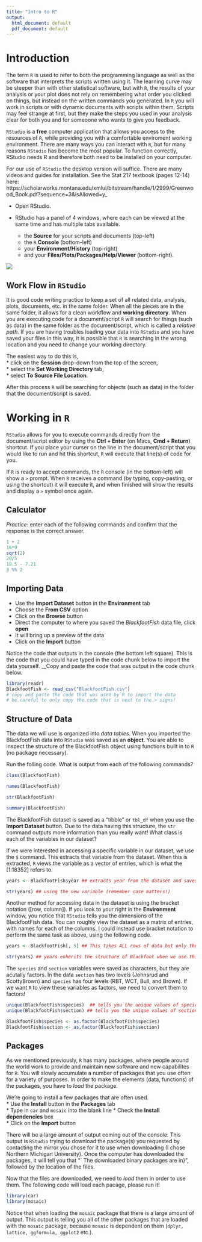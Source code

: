 ```yaml
---
title: "Intro to R"
output:
  html_document: default
  pdf_document: default
---
```


# Introduction  

The term `R` is used to refer to both the programming language as well as the software that interprets the scripts written using it. The learning curve may be steeper than with other statistical software, but with `R`, the results of your analysis or your plot does not rely on remembering what order you clicked on things, but instead on the written commands you generated. In `R` you will work in scripts or with dynamic documents with scripts within them. Scripts may feel strange at first, but they make the steps you used in your analysis clear for both you and for someoone who wants to give you feedback.  

<!-- `R` was generated from `S`, a statistical programming language developed by John Chambers, Rick Becker, and Alan Wilks at Bell Labs. It's first implementation was in 1976. `S` was then superceded by S-PLUS, commercial software owned by TIBCO, and then came `R`.  -->

`RStudio` is a __free__ computer application that allows you access to the resources of `R`, while providing you with a comfortable enviroment working environment. There are many ways you can interact with `R`, but for many reasons `RStudio` has become the most popular. To function correctly, RStudio needs R and therefore both need to be installed on your computer.


For our use of `RStudio` the desktop version will suffice. There are many videos and guides for installation. See the Stat 217 textbook (pages 12-14) here: 
https://scholarworks.montana.edu/xmlui/bitstream/handle/1/2999/Greenwood_Book.pdf?sequence=3&isAllowed=y_

* Open RStudio.  
* RStudio has a panel of 4 windows, where each can be viewed at the same time and has multiple tabs available.  

    + the __Source__ for your scripts and documents (top-left)  
    + the `R` __Console__ (bottom-left)  
    + your __Environment/History__ (top-right)  
    + and your __Files/Plots/Packages/Help/Viewer__ (bottom-right). 


![](rstudio.png)

## Work Flow in `RStudio`

It is good code writing practice to keep a set of all related data, analysis, plots, documents, etc. in the same folder. When all the pieces are in the same folder, it allows for a clean workflow and __working directory__. When you are executing code for a document/script `R` will search for things (such as data) in the same folder as the document/script, which is called a _relative path_. If you are having troubles loading your data into `RStudio` and you have saved your files in this way, it is possible that `R` is searching in the wrong location and you need to change your working directory.  

The easiest way to do this is,  
* click on the __Session__ drop-down from the top of the screen,  
* select the __Set Working Directory__ tab,  
* select __To Source File Location__.  

After this process `R` will be searching for objects (such as data) in the folder that the document/script is saved.   

# Working in `R`

`RStudio` allows for you to execute commands directly from the document/script editor by using the __Ctrl + Enter__ (on Macs, __Cmd + Return__) shortcut. If you place your curser on the line in the document/script that you would like to run and hit this shortcut, `R` will execute that line(s) of code for you.  

If `R` is ready to accept commands, the `R` console (in the bottom-left) will show a `>` prompt. When `R` receives a command (by typing, copy-pasting, or using the shortcut) it will execute it, and when finished will show the results and display a `>` symbol once again.  

## Calculator  

_Practice:_ enter each of the following commands and confirm that the response is the correct answer.  
```r
1 + 2 
16*9
sqrt(2)
20/5
18.5 - 7.21
3 %% 2
```

## Importing Data  
* Use the __Import Dataset__ button in the __Environment__ tab  
* Choose the __From CSV__ option  
* Click on the __Browse__ button  
* Direct the computer to where you saved the _BlackfootFish_ data file, click __open__  
* It will bring up a preview of the data  
* Click on the __Import__ button  
    
Notice the code that outputs in the console (the bottom left square). This is the code that you could have typed in the code chunk below to import the data yourself. __Copy and paste the code that was output in the code chunk below.      

```r
library(readr)
BlackfootFish <- read_csv("BlackfootFish.csv")
# copy and paste the code that was used by R to import the data 
# be careful to only copy the code that is next to the > signs! 
```  

## Structure of Data  

The data we will use is organized into _data tables_. When you imported the BlackfootFish data into `RStudio` was saved as an __object__. You are able to inspect the structure of the BlackfootFish object using functions built in to `R` (no package necessary).  

Run the folling code. What is output from each of the following commands?  

```r
class(BlackfootFish)

names(BlackfootFish)

str(BlackfootFish)

summary(BlackfootFish)
```

The BlackfootFish dataset is saved as a "tibble" or `tbl_df` when you use the __Import Dataset__ button. Due to the data having this structure, the `str` command outputs more information than you really want! What class is each of the variables in our dataset? 

If we were interested in accessing a specific variable in our dataset, we use the `$` command. This extracts that variable from the dataset. When this is extracted, `R` views the variable as a vector of entries, which is what the [1:18352] refers to.   

```r
years <- BlackfootFish$year ## extracts year from the dataset and saves it into a new variable named year

str(years) ## using the new variable (remember case matters!)
```

Another method for accessing data in the dataset is using the bracket notation ([row, column]). If you look to your right in the __Environment__ window, you notice that `RStudio` tells you the dimensions of the BlackfootFish data. You can roughly view the dataset as a matrix of entries, with names for each of the columns. I could instead use bracket notation to perform the same task as above, using the following code. 

```r
years <- BlackfootFish[, 5] ## This takes ALL rows of data but only the fifth column

str(years) ## years enherits the structure of Blackfoot when we use this method
```

The `species` and `section` variables were saved as characters, but they are acutally factors. In the data `section` has two levels (Johnsrud and ScottyBrown) and `species` has four levels (RBT, WCT, Bull, and Brown). If we want `R` to view these variables as factors, we need to convert them to factors!  

```r
unique(BlackfootFish$species)  ## tells you the unique values of species
unique(BlackfootFish$section) ## tells you the unique values of section  

BlackfootFish$species <- as.factor(BlackfootFish$species)
BlackfootFish$section <- as.factor(BlackfootFish$section)
```

## Packages 

As we mentioned previously, `R` has many packages, where people around the world work to provide and maintain new software and new capabilites for `R`. You will slowly accumulate a number of packages that you use often for a variety of purposes. In order to make the elements (data, functions) of the packages, you have to _load_ the package.  

We're going to install a few packages that are often used.  
* Use the __Install__ button in the __Packages__ tab  
* Type in `car` and `mosaic`  into the blank line 
* Check the __Install dependencies__ box  
* Click on the __Import__ button  

There will be a large amount of output coming out of the console. This output is `RStudio` trying to download the package(s) you requested by contacting the mirror you chose for it to use when downloading (I chose Northern Michigan University). Once the computer has downloaded the packages, it will tell you that "` The downloaded binary packages are in}", followed by the location of the files. 

Now that the files are downloaded, we need to _load_ them in order to use them. The following code will load each pacage, please run it!  

```r
library(car)
library(mosaic)
```

Notice that when loading the `mosaic` package that there is a large amount of output. This output is telling you all of the other packages that are loaded with the `mosaic` package, because `mosaic` is dependent on them (`dplyr, lattice, ggformula, ggplot2` etc.).


